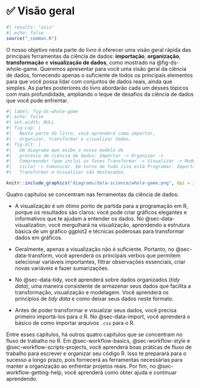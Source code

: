 # ✅ Visão geral {#sec-whole-game-intro .unnumbered}

```r
#| results: "asis"
#| echo: false
source("_common.R")
```

O nosso objetivo nesta parte do livro é oferecer uma visão geral rápida das principais ferramentas da ciência de dados: **importação**, **organização**, **transformação** e **visualização de dados**, como mostrado na @fig-ds-whole-game.
Queremos apresentar para você uma visão geral da ciência de dados, fornecendo apenas o suficiente de todos os principais elementos para que você possa lidar com conjuntos de dados reais, ainda que simples.
As partes posteriores do livro abordarão cada um desses tópicos com mais profundidade, ampliando o leque de desafios da ciência de dados que você pode enfrentar.

```r
#| label: fig-ds-whole-game 
#| echo: false
#| out.width: NULL
#| fig-cap: |
#|   Nesta parte do livro, você aprenderá como importar,
#|   organizar, transformar e visualizar dados.
#| fig-alt: |
#|   Um diagrama que exibe o nosso modelo do 
#|   processo de ciência de dados: Importar -> Organizar ->
#|   Compreender (que inclui as fases Transformar -> Visualizar -> Modelar em um
#|   ciclo) -> Comunicar. Em torno de tudo isso está Programar. Importar, Organizar,
#|   Transformar e Visualizar são destacados.

knitr::include_graphics("diagrams/data-science/whole-game.png", dpi = 270)
```

Quatro capítulos se concentram nas ferramentas da ciência de dados:

-   A visualização é um ótimo ponto de partida para a programação em R, porque os resultados são claros: você pode criar gráficos elegantes e informativos que te ajudam a entender os dados.
    No @sec-data-visualization, você mergulhará na visualização, aprendendo a estrutura básica de um gráfico ggplot2 e técnicas poderosas para transformar dados em gráficos.

-   Geralmente, apenas a visualização não é suficiente.
    Portanto, no @sec-data-transform, você aprenderá os principais verbos que permitem selecionar variáveis importantes, filtrar observações essenciais, criar novas variáveis e fazer sumarizações.

-   No @sec-data-tidy, você aprenderá sobre dados organizados (*tidy data*), uma maneira consistente de armazenar seus dados que facilita a transformação, visualização e modelagem.
    Você aprenderá os princípios de *tidy data* e como deixar seus dados neste formato.

-   Antes de poder transformar e visualizar seus dados, você precisa primeiro importá-los para o R.
    No @sec-data-import, você aprenderá o básico de como importar arquivos `.csv` para o R.

Entre esses capítulos, há outros quatro capítulos que se concentram no fluxo de trabalho no R.
Em @sec-workflow-basics, @sec-workflow-style e @sec-workflow-scripts-projects, você aprenderá boas práticas de fluxo de trabalho para escrever e organizar seu código R.
Isso te preparará para o sucesso a longo prazo, pois fornecerá as ferramentas necessárias para manter a organização ao enfrentar projetos reais.
Por fim, no @sec-workflow-getting-help, você aprenderá como obter ajuda e continuar aprendendo.
